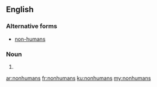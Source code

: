==English==

===Alternative forms===
* [[non-humans]]

===Noun===
{{head|en|plural}}

# {{plural of|nonhuman|lang=en|nocat=1}}

[[ar:nonhumans]]
[[fr:nonhumans]]
[[ku:nonhumans]]
[[my:nonhumans]]